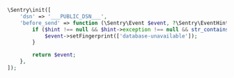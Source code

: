
<SignInNote />

```php
\Sentry\init([
    'dsn' => '___PUBLIC_DSN___',
    'before_send' => function (\Sentry\Event $event, ?\Sentry\EventHint $hint): ?\Sentry\Event {
        if ($hint !== null && $hint->exception !== null && str_contains($hint->exception->getMessage(), 'database unavailable')) {
            $event->setFingerprint(['database-unavailable']);
        }

        return $event;
    },
]);
```
